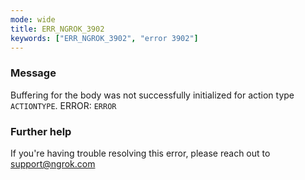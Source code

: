 ```yaml
---
mode: wide
title: ERR_NGROK_3902
keywords: ["ERR_NGROK_3902", "error 3902"]
---
```



### Message

Buffering for the body was not successfully initialized for action type `ACTIONTYPE`.
ERROR: `ERROR`

<ErrorDetails />

### Further help

If you're having trouble resolving this error, please reach out to [support@ngrok.com](mailto:support@ngrok.com?subject=Help%20with%20ERR_NGROK_3902)

